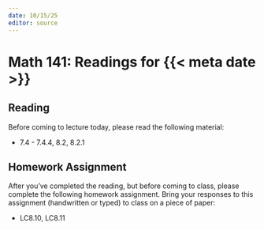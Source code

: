 ```yaml
---
date: 10/15/25
editor: source
---
```


# Math 141: Readings for {{< meta date >}}

## Reading 

Before coming to lecture today, please read the following material: 

-   7.4 - 7.4.4, 8.2, 8.2.1

## Homework Assignment

After you've completed the reading, but before coming to class, please complete the following homework assignment. Bring your responses to this assignment (handwritten or typed) to class on a piece of paper: 

-   LC8.10, LC8.11
